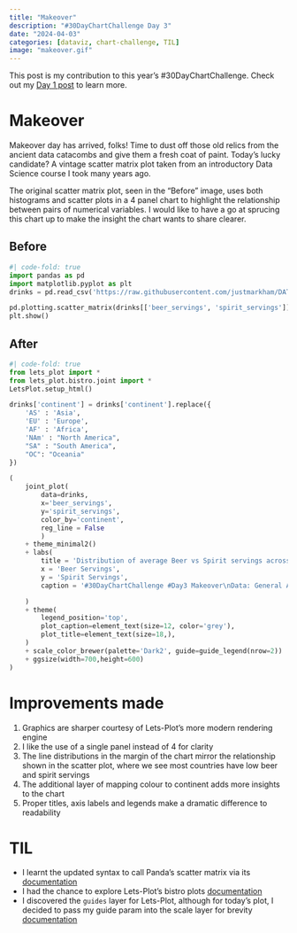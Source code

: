```yaml
---
title: "Makeover"
description: "#30DayChartChallenge Day 3"
date: "2024-04-03"
categories: [dataviz, chart-challenge, TIL]
image: "makeover.gif"
---
```


::: {.callout-note}
This post is my contribution to this year's #30DayChartChallenge. Check out my [Day 1 post](https://www.ddanieltan.com/posts/30-day-chart-1/) to learn more.
:::

# Makeover
Makeover day has arrived, folks! Time to dust off those old relics from the ancient data catacombs and give them a fresh coat of paint. Today's lucky candidate? A vintage scatter matrix plot taken from an introductory Data Science course I took many years ago.

The original scatter matrix plot, seen in the "Before" image, uses both histograms and scatter plots in a 4 panel chart to highlight the relationship between pairs of numerical variables. I would like to have a go at sprucing this chart up to make the insight the chart wants to share clearer.

::: {.panel-tabset}
## Before
```python
#| code-fold: true
import pandas as pd
import matplotlib.pyplot as plt
drinks = pd.read_csv('https://raw.githubusercontent.com/justmarkham/DAT5/master/data/drinks.csv')

pd.plotting.scatter_matrix(drinks[['beer_servings', 'spirit_servings']])
plt.show()
```
## After
```python
#| code-fold: true
from lets_plot import *
from lets_plot.bistro.joint import *
LetsPlot.setup_html()

drinks['continent'] = drinks['continent'].replace({
    'AS' : 'Asia',
    'EU' : 'Europe',
    'AF' : 'Africa',
    'NAm' : "North America",
    "SA" : "South America",
    "OC": "Oceania"
})

(
    joint_plot(
        data=drinks, 
        x='beer_servings', 
        y='spirit_servings', 
        color_by='continent',
        reg_line = False
        )
    + theme_minimal2()
    + labs(
        title = 'Distribution of average Beer vs Spirit servings across Continents',
        x = 'Beer Servings',
        y = 'Spirit Servings',
        caption = '#30DayChartChallenge #Day3 Makeover\nData: General Assembly DS Course\nMade by: www.ddanieltan.com'

    )
    + theme(
        legend_position='top',
        plot_caption=element_text(size=12, color='grey'),
        plot_title=element_text(size=18,),
    )
    + scale_color_brewer(palette='Dark2', guide=guide_legend(nrow=2))
    + ggsize(width=700,height=600)
)

```

:::

# Improvements made

1. Graphics are sharper courtesy of Lets-Plot's more modern rendering engine
2. I like the use of a single panel instead of 4 for clarity
3. The line distributions in the margin of the chart mirror the relationship shown in the scatter plot, where we see most countries have low beer and spirit servings
4. The additional layer of mapping colour to continent adds more insights to the chart
5. Proper titles, axis labels and legends make a dramatic difference to readability 

# TIL
- I learnt the updated syntax to call Panda's scatter matrix via its [documentation](https://pandas.pydata.org/docs/reference/api/pandas.plotting.scatter_matrix.html)
- I had the chance to explore Lets-Plot's bistro plots [documentation](https://lets-plot.org/python/pages/bistro.html)
- I discovered the `guides` layer for Lets-Plot, although for today's plot, I decided to pass my guide param into the scale layer for brevity [documentation](https://lets-plot.org/python/pages/api/lets_plot.guides.html)